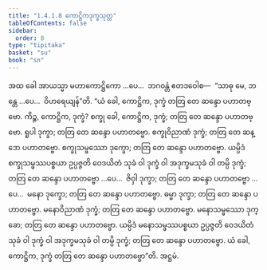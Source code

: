 ```yaml
---
title: "1.4.1.8 ကောဋ္ဌိကဒုက္ခသုတ္တ"
tableOfContents: false
sidebar:
  order: 8
type: "tipitaka"
basket: "su"
book: "sn"
---
```



<DynamicBreadcrumb />

<Division number="163" book="sn" e="ch" v="18" p="303">

<Paragraph number="876" book="sn">
အထ ခေါ အာယသ္မာ မဟာကောဋ္ဌိကော …ပေ…  ဘဂဝန္တံ ဧတဒဝေါစ—  “သာဓု မေ, ဘန္တေ …ပေ…  ဝိဟရေယျန်”တိ. “ယံ ခေါ, ကောဋ္ဌိက, ဒုက္ခံ တတြ တေ ဆန္ဒော ပဟာတဗ္ဗော. ကိဉ္စ, ကောဋ္ဌိက, ဒုက္ခံ? စက္ခု ခေါ, ကောဋ္ဌိက, ဒုက္ခံ; တတြ တေ ဆန္ဒော ပဟာတဗ္ဗော. ရူပါ ဒုက္ခာ; တတြ တေ ဆန္ဒော ပဟာတဗ္ဗော. စက္ခုဝိညာဏံ ဒုက္ခံ; တတြ တေ ဆန္ဒော ပဟာတဗ္ဗော. စက္ခုသမ္ဖဿော ဒုက္ခော; တတြ တေ ဆန္ဒော ပဟာတဗ္ဗော. ယမ္ပိဒံ စက္ခုသမ္ဖဿပစ္စယာ ဥပ္ပဇ္ဇတိ ဝေဒယိတံ သုခံ ဝါ ဒုက္ခံ ဝါ အဒုက္ခမသုခံ ဝါ တမ္ပိ ဒုက္ခံ; တတြ တေ ဆန္ဒော ပဟာတဗ္ဗော …ပေ…  ဇိဝှါ ဒုက္ခာ; တတြ တေ ဆန္ဒော ပဟာတဗ္ဗော …ပေ…  မနော ဒုက္ခော; တတြ တေ ဆန္ဒော ပဟာတဗ္ဗော. ဓမ္မာ ဒုက္ခာ; တတြ တေ ဆန္ဒော ပဟာတဗ္ဗော. မနောဝိညာဏံ ဒုက္ခံ; တတြ တေ ဆန္ဒော ပဟာတဗ္ဗော. မနောသမ္ဖဿော ဒုက္ခော; တတြ တေ ဆန္ဒော ပဟာတဗ္ဗော. ယမ္ပိဒံ မနောသမ္ဖဿပစ္စယာ ဥပ္ပဇ္ဇတိ ဝေဒယိတံ သုခံ ဝါ ဒုက္ခံ ဝါ အဒုက္ခမသုခံ ဝါ တမ္ပိ ဒုက္ခံ; တတြ တေ ဆန္ဒော ပဟာတဗ္ဗော. ယံ ခေါ, ကောဋ္ဌိက, ဒုက္ခံ တတြ တေ ဆန္ဒော ပဟာတဗ္ဗော”တိ.

</Paragraph>
</Division>

<Paragraph number="877" type="center" book="sn">
အဋ္ဌမံ.
</Paragraph>